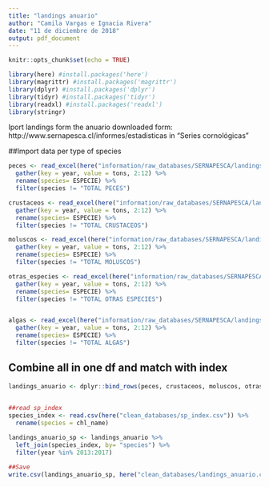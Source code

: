 ```yaml
---
title: "landings anuario"
author: "Camila Vargas e Ignacia Rivera"
date: "11 de diciembre de 2018"
output: pdf_document
---
```


```r
knitr::opts_chunk$set(echo = TRUE)

library(here) #install.packages('here')
library(magrittr) #install.packages('magrittr')
library(dplyr) #install.packages('dplyr')
library(tidyr) #install.packages('tidyr')
library(readxl) #install.packages('readxl')
library(stringr)
```

Iport landings form the anuario downloaded form: http://www.sernapesca.cl/informes/estadisticas in "Series cornológicas"


##Import data per type of species

```r
peces <- read_excel(here("information/raw_databases/SERNAPESCA/landings/anuario_SERNAPESCA.xls"), sheet = "Series", range = "A5:L87", na = "-") %>% 
  gather(key = year, value = tons, 2:12) %>% 
  rename(species= ESPECIE) %>% 
  filter(species != "TOTAL PECES")

crustaceos <- read_excel(here("information/raw_databases/SERNAPESCA/landings/anuario_SERNAPESCA.xls"), sheet = "Series", range = "A105:L130", na = "-") %>% 
  gather(key = year, value = tons, 2:12) %>% 
  rename(species= ESPECIE) %>% 
  filter(species != "TOTAL CRUSTACEOS")

moluscos <- read_excel(here("information/raw_databases/SERNAPESCA/landings/anuario_SERNAPESCA.xls"), sheet = "Series", range = "A138:L177", na = "-") %>% 
  gather(key = year, value = tons, 2:12) %>% 
  rename(species= ESPECIE) %>% 
  filter(species != "TOTAL MOLUSCOS")

otras_especies <- read_excel(here("information/raw_databases/SERNAPESCA/landings/anuario_SERNAPESCA.xls"), sheet = "Series", range = "A183:L189", na = "-") %>% 
  gather(key = year, value = tons, 2:12) %>% 
  rename(species= ESPECIE) %>% 
  filter(species != "TOTAL OTRAS ESPECIES")


algas <- read_excel(here("information/raw_databases/SERNAPESCA/landings/anuario_SERNAPESCA.xls"), sheet = "Series", range = "A208:L226", na = "-") %>% 
  gather(key = year, value = tons, 2:12) %>% 
  rename(species= ESPECIE) %>% 
  filter(species != "TOTAL ALGAS")


```


## Combine all in one df and match with index

```r
landings_anuario <- dplyr::bind_rows(peces, crustaceos, moluscos, otras_especies, algas)
  

##read sp_index
species_index <- read.csv(here("clean_databases/sp_index.csv")) %>% 
  rename(species = chl_name)

landings_anuario_sp <- landings_anuario %>% 
  left_join(species_index, by= "species") %>% 
  filter(year %in% 2013:2017)

##Save
write.csv(landings_anuario_sp, here("clean_databases/landings_anuario.csv"), row.names = F)


```





